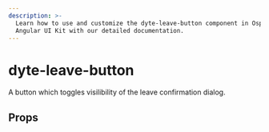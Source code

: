 ```yaml
---
description: >-
  Learn how to use and customize the dyte-leave-button component in Ospi's
  Angular UI Kit with our detailed documentation.
---
```


# dyte-leave-button

A button which toggles visilibility of the leave confirmation dialog.

## Props

<PropsTable of="dyte-leave-button" />

<head>
  <title>Angular UI Kit dyte-leave-button</title>
</head>
